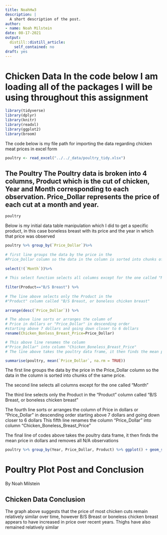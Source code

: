 ```yaml
---
title: NoahHw3
description: |
  A short description of the post.
author:
- name: Noah Milstein
date: 08-17-2021
output:
  distill::distill_article:
    self_contained: no
draft: yes
---
```

# Chicken Data In the code below I am loading all of the packages I will be using throughout this assignment 

```r
library(tidyverse) 
library(dplyr) 
library(knitr) 
library(readxl) 
library(ggplot2) 
library(broom) 

```


The code below is my file path for importing the data regarding chicken meat 
prices in excel form 


```r
poultry <- read_excel("../../_data/poultry_tidy.xlsx") 
``` 

## The Poultry The Poultry data is broken into 4 columns, Product which is the cut of chicken, Year and Month corresponding to each observation. Price_Dollar represents the price of each cut at a month and year. 

```r
poultry 
``` 


Below is my initial data table manipulation which I did to get a specific product, in this case boneless breast with its price and the year in which that price was observed 

```r
poultry %>% group_by(`Price_Dollar`)%>% 
  
# first line groups the data by the price in the 
#Price_Dollar column so the data in the column is sorted into chunks of the same price. 
  
select(!(`Month`))%>% 
  
# This select function selects all columns except for the one called "Month" 
  
filter(Product=="B/S Breast") %>% 
  
# The line above selects only the Product in the 
#"Product" column called "B/S Breast, or boneless chicken breast" 
  
arrange(desc(`Price_Dollar`)) %>% 

# The above line sorts or arranges the column of 
# Price in dollars or "Price_Dollar" in descending order 
#starting above 7 dollars and going down closer to 6 dollars 
rename(Chicken_Bonless_Breast_Price=Price_Dollar)

# This above line renames the column 
#"Price_Dollar" into column "Chicken_Boneless_Breast_Price" 
# The line above takes the poultry data frame, it then finds the mean price in dollars and removes all N/A observations 
``` 

```r
summarise(poultry, mean(`Price_Dollar`, na.rm = TRUE)) 
``` 

The first line groups the data by the price in the Price_Dollar column so the data in the column is sorted into chunks of the same price. 

The second line selects all columns except for the one called "Month" 

The third line selects only the Product in the "Product" column called "B/S Breast, or boneless chicken breast" 

The fourth line sorts or arranges the column of Price in dollars or "Price_Dollar" in descending order starting above 7 dollars and going down closer to 6 dollars This fifth line renames the column "Price_Dollar" into column "Chicken_Boneless_Breast_Price" 

The final line of codes above takes the poultry data frame, it then finds the mean price in dollars and removes all N/A observations 


```r
poultry %>% group_by(Year, Price_Dollar, Product) %>% ggplot() + geom_smooth(mapping=aes(y=Price_Dollar, x=Year, color=Product), na.rm=TRUE) 
``` 

# Poultry Plot Post and Conclusion 

By Noah Milstein

## Chicken Data Conclusion 

The graph above suggests that the price of most chicken cuts remain relatively similar over time, however B/S Breast or boneless chicken breast appears to have increased in price over recent years. Thighs have also remained relatively similar

